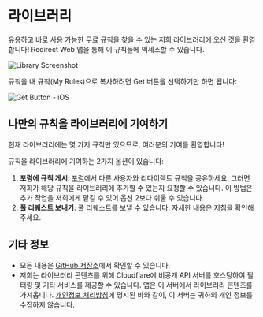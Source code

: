 # 라이브러리

유용하고 바로 사용 가능한 무료 규칙을 찾을 수 있는 저희 라이브러리에 오신 것을 환영합니다! Redirect Web 앱을 통해 이 규칙들에 액세스할 수 있습니다.

![Library Screenshot](/img/library-screenshot.webp)

규칙을 내 규칙(My Rules)으로 복사하려면 Get 버튼을 선택하기만 하면 됩니다:

![Get Button - iOS](/img/library-get-button-ios.gif)

## 나만의 규칙을 라이브러리에 기여하기

현재 라이브러리에는 몇 가지 규칙만 있으므로, 여러분의 기여를 환영합니다!

규칙을 라이브러리에 기여하는 2가지 옵션이 있습니다:

1.  **포럼에 규칙 게시**: [포럼](https://github.com/mshibanami/redirect-web/discussions/categories/redirect-rules)에서 다른 사용자와 리다이렉트 규칙을 공유하세요. 그러면 저희가 해당 규칙을 라이브러리에 추가할 수 있는지 요청할 수 있습니다. 이 방법은 추가 작업을 저희에게 맡길 수 있어 옵션 2보다 쉬울 수 있습니다.
2.  **풀 리퀘스트 보내기**: 풀 리퀘스트를 보낼 수 있습니다. 자세한 내용은 [지침](https://github.com/mshibanami/redirect-web/tree/main/library)을 확인해주세요.

## 기타 정보

-   모든 내용은 [GitHub 저장소](https://github.com/mshibanami/redirect-web/tree/main/library)에서 확인할 수 있습니다.
-   저희는 라이브러리 콘텐츠를 위해 Cloudflare에 비공개 API 서버를 호스팅하여 필터링 및 기타 서비스를 제공할 수 있습니다. 앱은 이 서버에서 라이브러리 콘텐츠를 가져옵니다. [개인정보 처리방침](/privacy-policy)에 명시된 바와 같이, 이 서버는 귀하의 개인 정보를 수집하지 않습니다.
